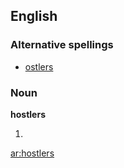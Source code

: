 ==English==

===Alternative spellings===
* [[ostlers]]

===Noun===
'''hostlers'''

# {{plural of|[[hostler]]}}

[[ar:hostlers]]
